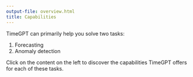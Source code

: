 ```yaml
---
output-file: overview.html
title: Capabilities
---
```



TimeGPT can primarily help you solve two tasks:

1.  Forecasting
2.  Anomaly detection

Click on the content on the left to discover the capabilities TimeGPT
offers for each of these tasks.

